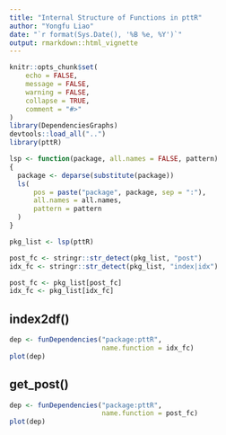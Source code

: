 ```yaml
---
title: "Internal Structure of Functions in pttR"
author: "Yongfu Liao"
date: "`r format(Sys.Date(), '%B %e, %Y')`"
output: rmarkdown::html_vignette
---
```


```r
knitr::opts_chunk$set(
	echo = FALSE,
	message = FALSE,
	warning = FALSE,
	collapse = TRUE,
	comment = "#>"
)
library(DependenciesGraphs)
devtools::load_all("..")
library(pttR)
```

```r
lsp <- function(package, all.names = FALSE, pattern) 
{
  package <- deparse(substitute(package))
  ls(
      pos = paste("package", package, sep = ":"), 
      all.names = all.names, 
      pattern = pattern
  )
}

pkg_list <- lsp(pttR)

post_fc <- stringr::str_detect(pkg_list, "post")
idx_fc <- stringr::str_detect(pkg_list, "index|idx")

post_fc <- pkg_list[post_fc]
idx_fc <- pkg_list[idx_fc]
```




## index2df()
```r
dep <- funDependencies("package:pttR",
                       name.function = idx_fc)
plot(dep)
```


## get_post()
```r
dep <- funDependencies("package:pttR",
                       name.function = post_fc)
plot(dep)
```
